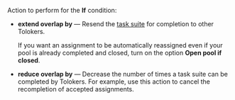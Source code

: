 Action to perform for the **If** condition:

- **extend overlap by** — Resend the [task suite](/docs/glossary#task-suite) for completion to other Tolokers.

    If you want an assignment to be automatically reassigned even if your pool is already completed and closed, turn on the option **Open pool if closed**.

- **reduce overlap by** — Decrease the number of times a task suite can be completed by Tolokers. For example, use this action to cancel the recompletion of accepted assignments.